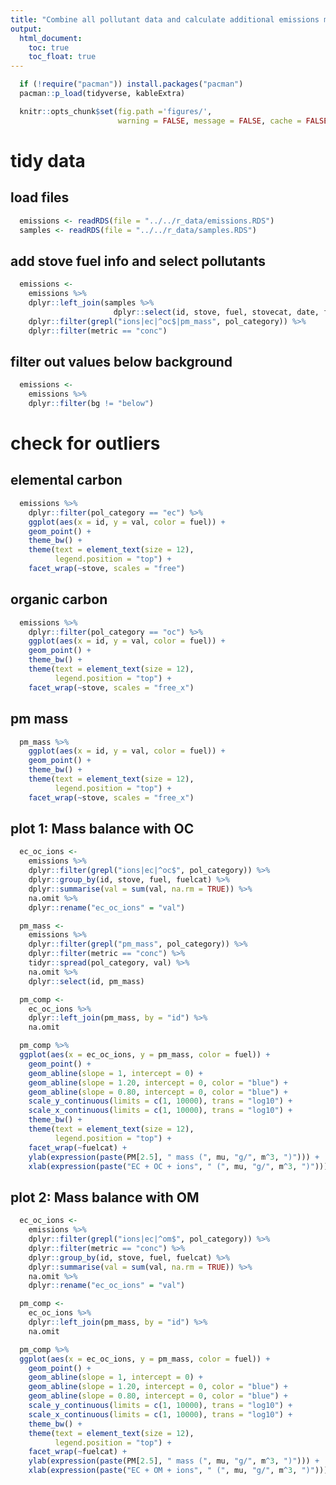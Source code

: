```yaml
---
title: "Combine all pollutant data and calculate additional emissions metrics"
output:
  html_document:
    toc: true
    toc_float: true
---
```


```r
  if (!require("pacman")) install.packages("pacman")
  pacman::p_load(tidyverse, kableExtra)
```

```r
  knitr::opts_chunk$set(fig.path ='figures/',
                        warning = FALSE, message = FALSE, cache = FALSE)
```

# tidy data

## load files

```r
  emissions <- readRDS(file = "../../r_data/emissions.RDS")
  samples <- readRDS(file = "../../r_data/samples.RDS")
```

## add stove fuel info and select pollutants

```r
  emissions <-
    emissions %>%
    dplyr::left_join(samples %>%
                       dplyr::select(id, stove, fuel, stovecat, date, fuelcat), by = "id") %>%
    dplyr::filter(grepl("ions|ec|^oc$|pm_mass", pol_category)) %>%
    dplyr::filter(metric == "conc")
```

## filter out values below background

```r
  emissions <-
    emissions %>%
    dplyr::filter(bg != "below")
```

# check for outliers

## elemental carbon

```r
  emissions %>%
    dplyr::filter(pol_category == "ec") %>%
    ggplot(aes(x = id, y = val, color = fuel)) +
    geom_point() +
    theme_bw() +
    theme(text = element_text(size = 12),
          legend.position = "top") +
    facet_wrap(~stove, scales = "free")
```

## organic carbon

```r
  emissions %>%
    dplyr::filter(pol_category == "oc") %>%
    ggplot(aes(x = id, y = val, color = fuel)) +
    geom_point() +
    theme_bw() +
    theme(text = element_text(size = 12),
          legend.position = "top") +
    facet_wrap(~stove, scales = "free_x")
```

## pm mass

```r
  pm_mass %>%
    ggplot(aes(x = id, y = val, color = fuel)) +
    geom_point() +
    theme_bw() +
    theme(text = element_text(size = 12),
          legend.position = "top") +
    facet_wrap(~stove, scales = "free_x")
```

## plot 1: Mass balance with OC

```r
  ec_oc_ions <-
    emissions %>%
    dplyr::filter(grepl("ions|ec|^oc$", pol_category)) %>%
    dplyr::group_by(id, stove, fuel, fuelcat) %>%
    dplyr::summarise(val = sum(val, na.rm = TRUE)) %>%
    na.omit %>%
    dplyr::rename("ec_oc_ions" = "val")
```

```r
  pm_mass <-
    emissions %>%
    dplyr::filter(grepl("pm_mass", pol_category)) %>%
    dplyr::filter(metric == "conc") %>%
    tidyr::spread(pol_category, val) %>%
    na.omit %>%
    dplyr::select(id, pm_mass) 
```

```r
  pm_comp <-
    ec_oc_ions %>%
    dplyr::left_join(pm_mass, by = "id") %>%
    na.omit
```

```r
  pm_comp %>%
  ggplot(aes(x = ec_oc_ions, y = pm_mass, color = fuel)) +
    geom_point() +
    geom_abline(slope = 1, intercept = 0) +
    geom_abline(slope = 1.20, intercept = 0, color = "blue") +
    geom_abline(slope = 0.80, intercept = 0, color = "blue") +
    scale_y_continuous(limits = c(1, 10000), trans = "log10") +
    scale_x_continuous(limits = c(1, 10000), trans = "log10") +
    theme_bw() +
    theme(text = element_text(size = 12),
          legend.position = "top") +
    facet_wrap(~fuelcat) +
    ylab(expression(paste(PM[2.5], " mass (", mu, "g/", m^3, ")"))) +
    xlab(expression(paste("EC + OC + ions", " (", mu, "g/", m^3, ")")))
```

## plot 2: Mass balance with OM

```r
  ec_oc_ions <-
    emissions %>%
    dplyr::filter(grepl("ions|ec|^om$", pol_category)) %>%
    dplyr::filter(metric == "conc") %>%
    dplyr::group_by(id, stove, fuel, fuelcat) %>%
    dplyr::summarise(val = sum(val, na.rm = TRUE)) %>%
    na.omit %>%
    dplyr::rename("ec_oc_ions" = "val")
```

```r
  pm_comp <-
    ec_oc_ions %>%
    dplyr::left_join(pm_mass, by = "id") %>%
    na.omit
```

```r
  pm_comp %>%
  ggplot(aes(x = ec_oc_ions, y = pm_mass, color = fuel)) +
    geom_point() +
    geom_abline(slope = 1, intercept = 0) +
    geom_abline(slope = 1.20, intercept = 0, color = "blue") +
    geom_abline(slope = 0.80, intercept = 0, color = "blue") +
    scale_y_continuous(limits = c(1, 10000), trans = "log10") +
    scale_x_continuous(limits = c(1, 10000), trans = "log10") +
    theme_bw() +
    theme(text = element_text(size = 12),
          legend.position = "top") +
    facet_wrap(~fuelcat) +
    ylab(expression(paste(PM[2.5], " mass (", mu, "g/", m^3, ")"))) +
    xlab(expression(paste("EC + OM + ions", " (", mu, "g/", m^3, ")")))
```